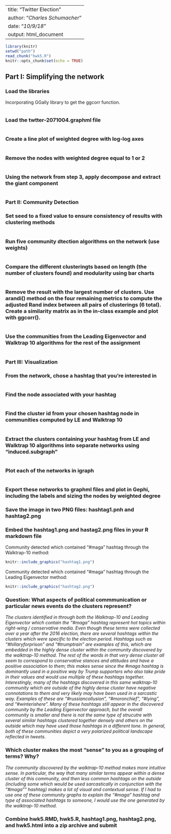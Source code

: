 ---
 title: "Twitter Election"
 author: "_Charles Schumacher_"
 date: "_10/9/18_"
 output: html_document
---

```{r}
library(knitr)
setwd("path")
read_chunk("hwk5.R")
knitr::opts_chunk$set(echo = TRUE)
```
## Part I: Simplifying the network
  
### Load the libraries
Incorporating GGally library to get the ggcorr function.
  
```{r C1, results="hide", warning=FALSE, message=FALSE}
```

### Load the twtter-2071004.graphml file 

```{r C2}
```


### Create a line plot of weighted degree with log-log axes


```{r C3}
```


### Remove the nodes with weighted degree equal to 1 or 2

```{r C4}

```


### Using the network from step 3, apply decompose and extract the giant component

```{r C5}

```

### Part II: Community Detection

### Set seed to a fixed value to ensure consistency of results with clustering methods

```{r C6}
```


### Run five community dtection algorithms on the network (use weights)

```{r C7}

```


### Compare the different clusteringts based on length (the number of clusters found) and modularity using bar charts 

```{r C8}

```


### Remove the result with the largest number of clusters. Use arandi() method on the four remaining metrics to compute the adjusted Rand index between all pairs of clusterings (6 total). Create a similarity matrix as in the in-class example and plot with ggcorr().

```{r C9}

```

### Use the communities from the Leading Eigenvector and Walktrap 10 algorithms for the rest of the assignment

```{r C10}

```


### Part III: Visualization

### From the network, chose a hashtag that you're interested in

```{r C11}
```


### Find the node associated with your hashtag

```{r C12}

```


### Find the cluster id from your chosen hashtag node in communities computed by LE and Walktrap 10

```{r C13}

```


### Extract the clusters containing your hashtag from LE and Walktrap 10 algorithms into separate networks using "induced.subgraph"

```{r C14}

```


### Plot each of the networks in igraph

```{r C15}

```


### Export these networks to graphml files and plot in Gephi, including the labels and sizing the nodes by weighted degree


### Save the image in two PNG files: hashtag1.pnh and hashtag2.png


### Embed the hashtag1.png and hastag2.png files in your R markdown file
Community detected which contained "#maga" hashtag through the Walktrap-10 method:
```{r}
knitr::include_graphics("hashtag1.png")
```

Community detected which contained "#maga" hashtag through the Leading Eigenvector method:
```{r}
knitr::include_graphics("hashtag2.png")
```

### Question: What aspects of political commmunication or particular news events do the clusters represent?

_The clusters identified in through both the Walktrap-10 and Leading Eigenvector which contain the "#maga" hashtag represent hot topics within right-wing / conservative media. Even though these terms were collected over a year after the 2016 election, there are several hashtags within the clusters which were specific to the election period. Hashtags such as "#hillaryforprison" and "#trumptrain" are examples of this, which are embedded in the highly dense cluster within the community discovered by the walktrap-10 method. The rest of the words in that very dense cluster all seem to correspond to conservative stances and attitudes and have a positive association to them; this makes sense since the #maga hashtag is dominantly used in a positive way by Trump supporters who also take pride in their values and would use multiple of these hashtags together. Interestingly, many of the hashtags discovered in this same walktrap-10 community which are outside of the highly dense cluster have negative connotations to them and very likely may have been used in a sarcastic way. Examples of these are "#russiancollusion", "#moronchief", "#lying", and "#winterishere". Many of these hashtags still appear in the discovered community by the Leading Eigenvector approach, but the overall community is smaller and there is not the same type of strucutre with several similar hashtags clustered together densely and others on the outside which may have used those hashtags in a different tone. In general, both of these communities depict a very polarized political landscape reflected in tweets._


### Which cluster makes the most "sense" to you as a grouping of terms? Why?

_The community discovered by the walktrap-10 method makes more intuitive sense. In particular, the way that many similar terms appear within a dense cluster of this community, and then less common hashtags on the outside (including some which would be used sarcastically in conjunction with the "#maga"" hashtag) makes a lot of visual and contextual sense. If I had to use one of these community graphs to explain the "#maga" hashtag and type of associated hashtags to someone, I would use the one generated by the walktrap-10 method._


### Combine hwk5.RMD, hwk5.R, hashtag1.png, hashtag2.png, and hwk5.html into a zip archive and submit